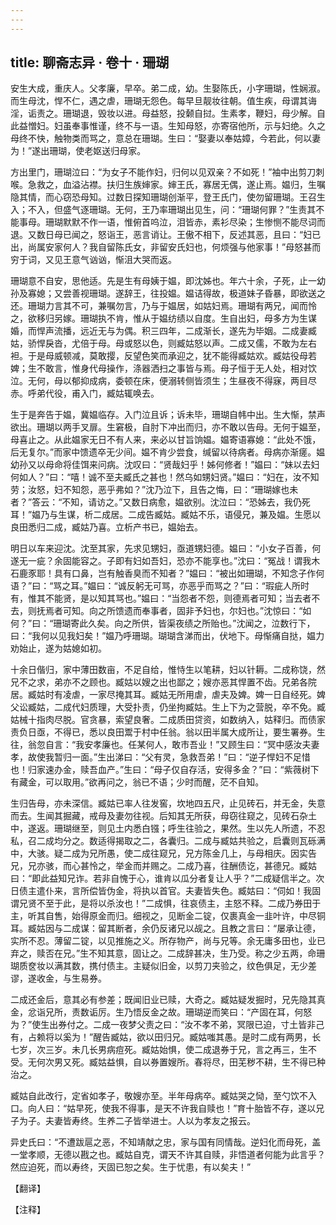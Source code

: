 ```yaml
---
---
---
```

title: 聊斋志异 · 卷十 · 珊瑚
---

安生大成，重庆人。父孝廉，早卒。弟二成，幼。生娶陈氏，小字珊瑚，性娴淑。而生母沈，悍不仁，遇之虐，珊瑚无怨色。每早旦靓妆往朝。值生疾，母谓其诲淫，诟责之。珊瑚退，毁妆以进。母益怒，投颡自挝。生素孝，鞭妇，母少解。自此益憎妇。妇虽奉事惟谨，终不与一语。生知母怒，亦寄宿他所，示与妇绝。久之母终不快，触物类而骂之，意总在珊瑚。生曰：“娶妻以奉姑嫜，今若此，何以妻为！”遂出珊瑚，使老妪送归母家。

方出里门，珊瑚泣曰：“为女子不能作妇，归何以见双亲？不如死！”袖中出剪刀刺喉。急救之，血溢沾襟。扶归生族婶家。婶王氏，寡居无偶，遂止焉。媪归，生嘱隐其情，而心窃恐母知。过数日探知珊瑚创渐平，登王氏门，使勿留珊瑚。王召生入；不入，但盛气逐珊瑚。无何，王乃率珊瑚出见生，问：“珊瑚何罪？”生责其不能事母。珊瑚默默不作一语，惟俯首呜泣，泪皆赤，素衫尽染；生惨恻不能尽词而退。又数日母已闻之，怒诣王，恶言诮让。王傲不相下，反述其恶，且曰：“妇已出，尚属安家何人？我自留陈氏女，非留安氏妇也，何烦强与他家事！”母怒甚而穷于词，又见王意气讻讻，惭沮大哭而返。

珊瑚意不自安，思他适。先是生有母姨于媪，即沈姊也。年六十余，子死，止一幼孙及寡媳；又尝善视珊瑚。遂辞王，往投媪。媪诘得故，极道妹子昏暴，即欲送之还。珊瑚力言其不可，兼嘱勿言，乃与于媪居，如姑妇焉。珊瑚有两兄，闻而怜之，欲移归另嫁。珊瑚执不肯，惟从于媪纺绩以自度。生自出妇，母多方为生谋婚，而悍声流播，远近无与为偶。积三四年，二成渐长，遂先为毕姻。二成妻臧姑，骄悍戾沓，尤倍于母。母或怒以色，则臧姑怒以声。二成又儒，不敢为左右袒。于是母威顿减，莫敢撄，反望色笑而承迎之，犹不能得臧姑欢。臧姑役母若婢；生不敢言，惟身代母操作，涤器洒扫之事皆与焉。母子恒于无人处，相对饮泣。无何，母以郁抑成病，委顿在床，便溺转侧皆须生；生昼夜不得寐，两目尽赤。呼弟代役，甫入门，臧姑辄唤去。

生于是奔告于媪，冀媪临存。入门泣且诉；诉未毕，珊瑚自帏中出。生大惭，禁声欲出。珊瑚以两手叉扉。生窘极，自肘下冲出而归，亦不敢以告母。无何于媪至，母喜止之。从此媪家无日不有人来，来必以甘旨饷媪。媪寄语寡媳：“此处不饿，后无复尔。”而家中馈遗卒无少间。媪不肯少尝食，缄留以待病者。母病亦渐瘥。媪幼孙又以母命将佳饵来问病。沈叹曰：“贤哉妇乎！姊何修者！”媪曰：“妹以去妇何如人？”曰：“嘻！诚不至夫臧氏之甚也！然乌如甥妇贤。”媪曰：“妇在，汝不知劳；汝怒，妇不知怨，恶乎弗如？”沈乃泣下，且告之悔，曰：“珊瑚嫁也未者？”答云：“不知，请访之。”又数日病愈，媪欲别。沈泣曰：“恐姊去，我仍死耳！”媪乃与生谋，析二成居。二成告臧姑。臧姑不乐，语侵兄，兼及媪。生愿以良田悉归二成，臧姑乃喜。立析产书已，媪始去。

明日以车来迎沈。沈至其家，先求见甥妇，亟道甥妇德。媪曰：“小女子百善，何遂无一疵？余固能容之。子即有妇如吾妇，恐亦不能享也。”沈曰：“冤战！谓我木石鹿豕耶！具有口鼻，岂有触香臭而不知者？”媪曰：“被出如珊瑚，不知念子作何语？”曰：“骂之耳。”媪曰：“诚反躬无可骂，亦恶乎而骂之？”曰：“瑕疵人所时有，惟其不能贤，是以知其骂也。”媪曰：“当怨者不怨，则德焉者可知；当去者不去，则抚焉者可知。向之所馈遗而奉事者，固非予妇也，尔妇也。”沈惊曰：“如何？”曰：“珊瑚寄此久矣。向之所供，皆渠夜绩之所贻也。”沈闻之，泣数行下，曰：“我何以见我妇矣！”媪乃呼珊瑚。瑚瑚含涕而出，伏地下。母惭痛自挞，媪力劝始止，遂为姑媳如初。

十余日偕归，家中薄田数亩，不足自给，惟恃生以笔耕，妇以针耨。二成称饶，然兄不之求，弟亦不之顾也。臧姑以嫂之出也鄙之；嫂亦恶其悍置不齿。兄弟各院居。臧姑时有凌虐，一家尽掩其耳。臧姑无所用虐，虐夫及婢。婢一日自经死。婢父讼臧姑，二成代妇质理，大受扑责，仍坐拘臧姑。生上下为之营脱，卒不免。臧姑械十指肉尽脱。官贪暴，索望良奢。二成质田贷资，如数纳入，姑释归。而债家责负日亟，不得已，悉以良田鬻于村中任翁。翁以田半属大成所让，要生署券。生往，翁忽自言：“我安孝廉也。任某何人，敢市吾业！”又顾生曰：“冥中感汝夫妻孝，故使我暂归一面。”生出涕曰：“父有灵，急救吾弟！”曰：“逆子悍妇不足惜也！归家速办金，赎吾血产。”生曰：“母子仅自存活，安得多金？”曰：“紫薇树下有藏金，可以取用。”欲再问之，翁已不语；少时而醒，茫不自知。

生归告母，亦未深信。臧姑已率人往发窖，坎地四五尺，止见砖石，并无金，失意而去。生闻其掘藏，戒母及妻勿往视。后知其无所获，母窃往窥之，见砖石杂土中，遂返。珊瑚继至，则见土内悉白镪；呼生往验之，果然。生以先人所遗，不忍私，召二成均分之。数适得揭取之二，各囊归。二成与臧姑共验之，启囊则瓦砾满中，大骇。疑二成为兄所愚，使二成往窥兄，兄方陈金几上，与母相庆。因实告兄，兄亦骇，而心甚怜之，举金而并赐之。二成乃喜，往酬债讫，甚德兄。臧姑曰：“即此益知兄诈。若非自愧于心，谁肯以瓜分者复让人乎？”二成疑信半之。次日债主遣仆来，言所偿皆伪金，将执以首官。夫妻皆失色。臧姑曰：“伺如！我固谓兄贤不至于此，是将以杀汝也！”二成惧，往哀债主，主怒不释。二成乃券田于主，听其自售，始得原金而归。细视之，见断金二锭，仅裹真金一韭叶许，中尽铜耳。臧姑因与二成谋：留其断者，余仍反诸兄以觇之。且教之言曰：“屡承让德，实所不忍。薄留二锭，以见推施之义。所存物产，尚与兄等。余无庸多田也，业已弃之，赎否在兄。”生不知其意，固让之。二成辞甚决，生乃受。称之少五两，命珊瑚质奁妆以满其数，携付债主。主疑似旧金，以剪刀夹验之，纹色俱足，无少差谬，遂收金，与生易券。

二成还金后，意其必有参差；既闻旧业已赎，大奇之。臧姑疑发掘时，兄先隐其真金，忿诣兄所，责数诟厉。生乃悟反金之故。珊瑚逆而笑曰：“产固在耳，何怒为？”使生出券付之。二成一夜梦父责之曰：“汝不孝不弟，冥限已迫，寸土皆非己有，占赖将以奚为！”醒告臧姑，欲以田归兄。臧姑嗤其愚。是时二成有两男，长七岁，次三岁。未几长男病痘死。臧姑始惧，使二成退券于兄，言之再三，生不受。无何次男又死。臧姑益惧，自以券置嫂所。春将尽，田芜秽不耕，生不得已种治之。

臧姑自此改行，定省如孝子，敬嫂亦至。半年母病卒。臧姑哭之恸，至勺饮不入口。向人曰：“姑早死，使我不得事，是天不许我自赎也！”育十胎皆不存，遂以兄子为子。夫妻皆寿终。生养二子皆举进士。人以为孝友之报云。

异史氏曰：“不遭跋扈之恶，不知靖献之忠，家与国有同情哉。逆妇化而母死，盖一堂孝顺，无德以戡之也。臧姑自克，谓天不许其自赎，非悟道者何能为此言乎？然应迫死，而以寿终，天固已恕之矣。生于忧患，有以矣夫！”

【翻译】

【注释】

